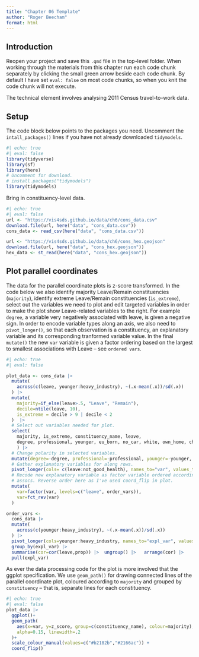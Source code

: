 ```yaml
---
title: "Chapter 06 Template"
author: "Roger Beecham"
format: html
---
```


## Introduction

Reopen your project and save this `.qmd` file in the top-level folder. When working through the materials from this chapter run each code chunk separately by clicking the small green arrow beside each code chunk. By default I have set `eval: false` on most code chunks, so when you knit the code chunk will not execute.

The technical element involves analysing 2011 Census travel-to-work data.

## Setup

The code block below points to the packages you need. Uncomment the `intall_packages()` lines if you have not already downloaded `tidymodels`.

```r
#| echo: true
#| eval: false
library(tidyverse) 
library(sf) 
library(here) 
# Uncomment for download.
# install.packages("tidymodels") 
library(tidymodels) 
```

Bring in constituency-level data. 

```r
#| echo: true
#| eval: false
url <- "https://vis4sds.github.io/data/ch6/cons_data.csv"
download.file(url, here("data", "cons_data.csv"))
cons_data <- read_csv(here("data", "cons_data.csv"))

url <- "https://vis4sds.github.io/data/ch6/cons_hex.geojson"
download.file(url, here("data", "cons_hex.geojson"))
hex_data <- st_read(here("data", "cons_hex.geojson"))
```


## Plot parallel coordinates 

The data for the parallel coordinate plots is z-score transformed. In the code below we also identify majority Leave/Remain constituencies (`majority`), identify extreme Leave/Remain constituencies (`is_extreme`), select out the variables we need to plot and edit targeted variables in order to make the plot show Leave-related variables to the right. For example `degree`, a variable very negatively associated with leave, is given a negative sign. In order to encode variable types along an axis, we also need to `pivot_longer()`, so that each observation is a constituency, an explanatory variable and its corresponding tranformed variable value.  In the final `mutate()` the new `var` variable is given a factor ordering based on the largest to smallest associations with Leave -- see `ordered vars`.

```r
#| echo: true
#| eval: false

plot_data <- cons_data |> 
  mutate(
    across(c(leave, younger:heavy_industry), ~(.x-mean(.x))/sd(.x))
  ) |> 
  mutate(
    majority=if_else(leave>.5, "Leave", "Remain"),
    decile=ntile(leave, 10),
    is_extreme = decile > 9 | decile < 2
  )  |> 
  # Select out variables needed for plot.
  select(
    majority, is_extreme, constituency_name, leave, 
    degree, professional, younger, eu_born, no_car, white, own_home, christian, not_good_health, heavy_industry
    ) |>  
  # Change polarity in selected variables.
  mutate(degree=-degree, professional=-professional, younger=-younger, eu_born=-eu_born, no_car=-no_car) |>  
  # Gather explanatory variables for along rows.
  pivot_longer(cols= c(leave:not_good_health), names_to="var", values_to="z_score") |> 
  # Recode new explanatory variable as factor variable ordered according to known
  # assocs. Reverse order here as I've used coord_flip in plot.
  mutate(
    var=factor(var, levels=c("leave", order_vars)),
    var=fct_rev(var)
  ) 

order_vars <- 
  cons_data |>
  mutate(
    across(c(younger:heavy_industry), ~(.x-mean(.x))/sd(.x))
  ) |> 
  pivot_longer(cols=younger:heavy_industry, names_to="expl_var", values_to="prop") |> 
  group_by(expl_var) |>  
  summarise(cor=cor(leave,prop)) |>  ungroup() |>   arrange(cor) |>  
  pull(expl_var)

```

As ever the data processing code for the plot is more involved that the ggplot specification. We use `geom_path()` for drawing connected lines of the parallel coordinate plot, coloured according to `majority` and grouped by `constituency` -- that is, separate lines for each constituency.

```r
#| echo: true
#| eval: false
plot_data |>  
  ggplot()+
  geom_path(
    aes(x=var, y=z_score, group=c(constituency_name), colour=majority), 
    alpha=0.15, linewidth=.2
  )+
  scale_colour_manual(values=c("#b2182b","#2166ac")) +
  coord_flip()
```